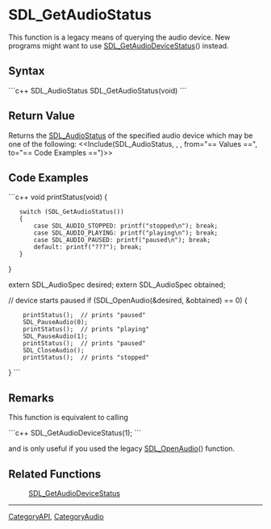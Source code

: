 <!-- pragma section-numbers off -->
<!-- pragma disable-camelcase -->

= SDL_GetAudioStatus =
This function is a legacy means of querying the audio device. New programs might want to use [[SDL_GetAudioDeviceStatus]]() instead.


== Syntax ==
```c++
SDL_AudioStatus SDL_GetAudioStatus(void)
```

== Return Value ==
Returns the [[SDL_AudioStatus]] of the specified audio device which may be one of the following:
<<Include(SDL_AudioStatus, , , from="== Values ==", to="== Code Examples ==")>>

== Code Examples ==
```c++
void printStatus(void)
{
    switch (SDL_GetAudioStatus())
    {
        case SDL_AUDIO_STOPPED: printf("stopped\n"); break;
        case SDL_AUDIO_PLAYING: printf("playing\n"); break;
        case SDL_AUDIO_PAUSED: printf("paused\n"); break;
        default: printf("???"); break;
    }
}

extern SDL_AudioSpec desired;
extern SDL_AudioSpec obtained;

// device starts paused
if (SDL_OpenAudio(&desired, &obtained) == 0) {
     printStatus();  // prints "paused"
     SDL_PauseAudio(0);
     printStatus();  // prints "playing"
     SDL_PauseAudio(1);
     printStatus();  // prints "paused"
     SDL_CloseAudio();
     printStatus();  // prints "stopped"
}
```

== Remarks ==
This function is equivalent to calling

```c++
SDL_GetAudioDeviceStatus(1);
```

and is only useful if you used the legacy [[SDL_OpenAudio]]() function.

== Related Functions ==
:[[SDL_GetAudioDeviceStatus]]

----
[[CategoryAPI]], [[CategoryAudio]]
